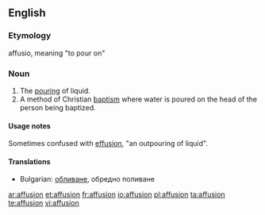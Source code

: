 ==English==

===Etymology===
{{etyl|la}} affusio, meaning "to pour on"

===Noun===
{{en-noun}}
{{wikipedia}}

# The [[pour]]ing of liquid.
# A method of Christian [[baptism]] where water is poured on the head of the person being baptized.

====Usage notes====
Sometimes confused with [[effusion]], "an outpouring of liquid".

====Translations====
* Bulgarian: [[обливане]], обредно поливане

[[ar:affusion]]
[[et:affusion]]
[[fr:affusion]]
[[io:affusion]]
[[pl:affusion]]
[[ta:affusion]]
[[te:affusion]]
[[vi:affusion]]